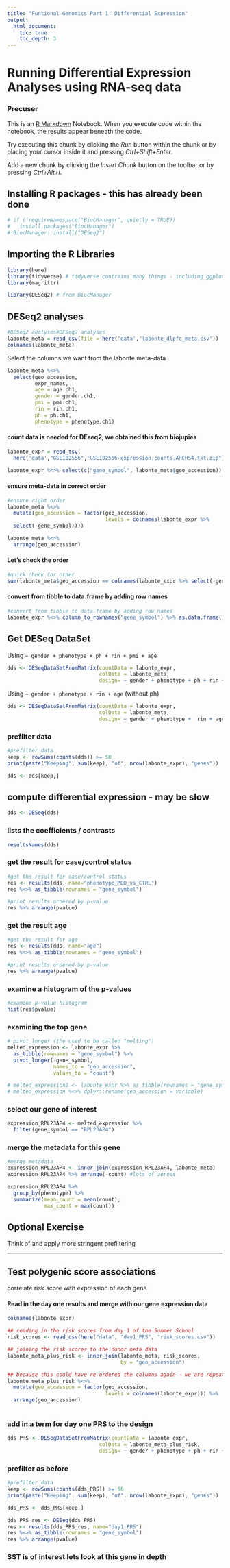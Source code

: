 ```yaml
---
title: "Funtional Genomics Part 1: Differential Expression"
output:
  html_document:
    toc: true
    toc_depth: 3
---
```


# Running Differential Expression Analyses using RNA-seq data

### Precuser

This is an [R Markdown](http://rmarkdown.rstudio.com) Notebook. When you execute code within the notebook, the results appear beneath the code. 

Try executing this chunk by clicking the *Run* button within the chunk or by placing your cursor inside it and pressing *Ctrl+Shift+Enter*. 

Add a new chunk by clicking the *Insert Chunk* button on the toolbar or by pressing *Ctrl+Alt+I*.

## Installing R packages - this has already been done



```r
# if (!requireNamespace("BiocManager", quietly = TRUE))
#   install.packages("BiocManager")
# BiocManager::install("DESeq2")

```

## Importing the R Libraries

```r
library(here)
library(tidyverse) # tidyverse contrains many things - including ggplot2
library(magrittr)

library(DESeq2) # from BiocManager


```

## DESeq2 analyses

```r
#DESeq2 analyses#DESeq2 analyses
labonte_meta = read_csv(file = here('data','labonte_dlpfc_meta.csv'))
colnames(labonte_meta)
```

Select the columns we want from the labonte meta-data 

```r
labonte_meta %<>% 
  select(geo_accession, 
         expr_names, 
         age = age.ch1, 
         gender = gender.ch1, 
         pmi = pmi.ch1, 
         rin = rin.ch1, 
         ph = ph.ch1, 
         phenotype = phenotype.ch1)

```

#### count data is needed for DEseq2, we obtained this from biojupies

```r
labonte_expr = read_tsv( 
  here('data',"GSE102556","GSE102556-expression.counts.ARCHS4.txt.zip"))

labonte_expr %<>% select(c("gene_symbol", labonte_meta$geo_accession))
```

#### ensure meta-data in correct order

```r
#ensure right order
labonte_meta %<>% 
  mutate(geo_accession = factor(geo_accession, 
                                levels = colnames(labonte_expr %>%
  select(-gene_symbol))))

labonte_meta %<>% 
  arrange(geo_accession)
```

#### Let's check the order

```r
#quick check for order
sum(labonte_meta$geo_accession == colnames(labonte_expr %>% select(-gene_symbol)))
```

#### convert from tibble to data.frame by adding row names

```r
#convert from tibble to data.frame by adding row names
labonte_expr %<>% column_to_rownames("gene_symbol") %>% as.data.frame()
```

## Get DESeq DataSet

Using `~ gender + phenotype + ph + rin + pmi + age`

```r
dds <- DESeqDataSetFromMatrix(countData = labonte_expr,
                              colData = labonte_meta,
                              design= ~ gender + phenotype + ph + rin + pmi + age)
```

Using `~ gender + phenotype + rin + age` (without ph)

```r
dds <- DESeqDataSetFromMatrix(countData = labonte_expr,
                              colData = labonte_meta,
                              design= ~ gender + phenotype +  rin + age)
```

### prefilter data

```r
#prefilter data
keep <- rowSums(counts(dds)) >= 50
print(paste("Keeping", sum(keep), "of", nrow(labonte_expr), "genes"))

dds <- dds[keep,]
```

## compute differential expression - may be slow

```r
dds <- DESeq(dds)
```

### lists the coefficients / contrasts

```r
resultsNames(dds)
```

### get the result for case/control status

```r
#get the result for case/control status
res <- results(dds, name="phenotype_MDD_vs_CTRL")
res %<>% as_tibble(rownames = "gene_symbol")

#print results ordered by p-value
res %>% arrange(pvalue)
```

### get the result age

```r
#get the result for age
res <- results(dds, name="age")
res %<>% as_tibble(rownames = "gene_symbol")

#print results ordered by p-value
res %>% arrange(pvalue)
```

### examine a histogram of the p-values

```r
#examine p-value histogram
hist(res$pvalue)
```

### examining the top gene


```r
# pivot_longer (the used to be called "melting") 
melted_expression <- labonte_expr %>% 
  as_tibble(rownames = "gene_symbol") %>% 
  pivot_longer(-gene_symbol, 
               names_to = "geo_accession", 
               values_to = "count") 
```

```r
# melted_expression2 <- labonte_expr %>% as_tibble(rownames = "gene_symbol") %>% melt(value.name = "count") %>% as_tibble()
# melted_expression %<>% dplyr::rename(geo_accession = variable)
```

### select our gene of interest

```r
expression_RPL23AP4 <- melted_expression %>%
  filter(gene_symbol == "RPL23AP4")
```

### merge the metadata for this gene

```r
#merge metadata
expression_RPL23AP4 <- inner_join(expression_RPL23AP4, labonte_meta)
expression_RPL23AP4 %>% arrange(-count) #lots of zeroes
```

```r
expression_RPL23AP4 %>% 
  group_by(phenotype) %>% 
  summarize(mean_count = mean(count), 
            max_count = max(count))
```

## Optional Exercise

Think of and apply more stringent prefiltering

---------------------------------------------------------------

## Test polygenic score associations

correlate risk score with expression of each gene

#### Read in the day one results and merge with our gene expression data

```r
colnames(labonte_expr)
```


```r
## reading in the risk scores from day 1 of the Summer School
risk_scores <- read_csv(here("data", "day1_PRS", "risk_scores.csv"))

## joining the risk scores to the donor meta data
labonte_meta_plus_risk <- inner_join(labonte_meta, risk_scores, 
                                     by = "geo_accession")

## because this could have re-ordered the columns again - we are repeating the steps from above to force the column order back..
labonte_meta_plus_risk %<>% 
  mutate(geo_accession = factor(geo_accession, 
                                levels = colnames(labonte_expr))) %>%
  arrange(geo_accession)
  
```

### add in a term for day one PRS to the design

```r
dds_PRS <- DESeqDataSetFromMatrix(countData = labonte_expr,
                              colData = labonte_meta_plus_risk,
                              design= ~ gender + phenotype + ph + rin + pmi + age + day1_PRS)
```


### prefilter as before

```r
#prefilter data
keep <- rowSums(counts(dds_PRS)) >= 50
print(paste("Keeping", sum(keep), "of", nrow(labonte_expr), "genes"))

dds_PRS <- dds_PRS[keep,]

dds_PRS_res <- DESeq(dds_PRS)
res <- results(dds_PRS_res, name="day1_PRS")
res %<>% as_tibble(rownames = "gene_symbol")
res %>% arrange(pvalue)
```

### SST is of interest lets look at this gene in depth



